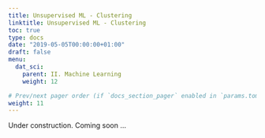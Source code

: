 ```yaml
---
title: Unsupervised ML - Clustering
linktitle: Unsupervised ML - Clustering
toc: true
type: docs
date: "2019-05-05T00:00:00+01:00"
draft: false
menu:
  dat_sci:
    parent: II. Machine Learning
    weight: 12

# Prev/next pager order (if `docs_section_pager` enabled in `params.toml`)
weight: 11
---
```


Under construction. Coming soon ...
